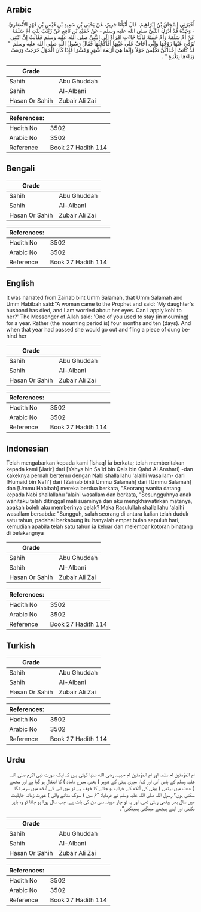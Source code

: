 ## Arabic


<div dir="rtl" lang="ar" style={{fontSize:'larger',backgroundColor:'#f8f9fa',padding:20}}>
أَخْبَرَنِي إِسْحَاقُ بْنُ إِبْرَاهِيمَ، قَالَ أَنْبَأَنَا جَرِيرٌ، عَنْ يَحْيَى بْنِ سَعِيدِ بْنِ قَيْسِ بْنِ قَهْدٍ الأَنْصَارِيِّ، - وَجَدُّهُ قَدْ أَدْرَكَ النَّبِيَّ صلى الله عليه وسلم - عَنْ حُمَيْدِ بْنِ نَافِعٍ عَنْ زَيْنَبَ بِنْتِ أُمِّ سَلَمَةَ عَنْ أُمِّ سَلَمَةَ وَأُمِّ حَبِيبَةَ قَالَتَا جَاءَتِ امْرَأَةٌ إِلَى النَّبِيِّ صلى الله عليه وسلم فَقَالَتْ إِنَّ ابْنَتِي تُوُفِّيَ عَنْهَا زَوْجُهَا وَإِنِّي أَخَافُ عَلَى عَيْنِهَا أَفَأَكْحُلُهَا فَقَالَ رَسُولُ اللَّهِ صلى الله عليه وسلم ‏ "‏ قَدْ كَانَتْ إِحْدَاكُنَّ تَجْلِسُ حَوْلاً وَإِنَّمَا هِيَ أَرْبَعَةَ أَشْهُرٍ وَعَشْرًا فَإِذَا كَانَ الْحَوْلُ خَرَجَتْ وَرَمَتْ وَرَاءَهَا بِبَعْرَةٍ ‏"‏ ‏.‏
</div>
<div style={{backgroundColor:'#f8f9fa',padding:20, marginBottom: 10}}><table> <thead> <tr> <th>Grade</th> <th></th> </tr> </thead> <tbody> <tr><td>Sahih</td><td>Abu Ghuddah</td></tr><tr><td>Sahih</td><td>Al-Albani</td></tr><tr><td>Hasan Or Sahih</td><td>Zubair Ali Zai</td></tr></tbody></table><table> <thead> <tr> <th>References:</th> <th></th> </tr> </thead> <tbody><tr><td>Hadith No</td><td>3502</td></tr><tr><td>Arabic No</td><td>3502</td></tr><tr><td>Reference</td><td>Book 27 Hadith 114</td></tr></tbody></table></div>

## Bengali


<div dir="ltr" lang="bn" style={{fontSize:'larger',backgroundColor:'#f8f9fa',padding:20}}>

</div>
<div style={{backgroundColor:'#f8f9fa',padding:20, marginBottom: 10}}><table> <thead> <tr> <th>Grade</th> <th></th> </tr> </thead> <tbody> <tr><td>Sahih</td><td>Abu Ghuddah</td></tr><tr><td>Sahih</td><td>Al-Albani</td></tr><tr><td>Hasan Or Sahih</td><td>Zubair Ali Zai</td></tr></tbody></table><table> <thead> <tr> <th>References:</th> <th></th> </tr> </thead> <tbody><tr><td>Hadith No</td><td>3502</td></tr><tr><td>Arabic No</td><td>3502</td></tr><tr><td>Reference</td><td>Book 27 Hadith 114</td></tr></tbody></table></div>

## English


<div dir="ltr" lang="en" style={{fontSize:'larger',backgroundColor:'#f8f9fa',padding:20}}>
It was narrated from Zainab bint Umm Salamah, that Umm Salamah and Umm Habibah said:"A woman came to the Prophet and said: 'My daughter's husband has died, and I am worried about her eyes. Can I apply kohl to her?' The Messenger of Allah said: 'One of you used to stay (in mourning) for a year. Rather (the mourning period is) four months and ten (days). And when that year had passed she would go out and fling a piece of dung behind her
</div>
<div style={{backgroundColor:'#f8f9fa',padding:20, marginBottom: 10}}><table> <thead> <tr> <th>Grade</th> <th></th> </tr> </thead> <tbody> <tr><td>Sahih</td><td>Abu Ghuddah</td></tr><tr><td>Sahih</td><td>Al-Albani</td></tr><tr><td>Hasan Or Sahih</td><td>Zubair Ali Zai</td></tr></tbody></table><table> <thead> <tr> <th>References:</th> <th></th> </tr> </thead> <tbody><tr><td>Hadith No</td><td>3502</td></tr><tr><td>Arabic No</td><td>3502</td></tr><tr><td>Reference</td><td>Book 27 Hadith 114</td></tr></tbody></table></div>

## Indonesian


<div dir="ltr" lang="id" style={{fontSize:'larger',backgroundColor:'#f8f9fa',padding:20}}>
Telah mengabarkan kepada kami [Ishaq] ia berkata; telah memberitakan kepada kami [Jarir] dari [Yahya bin Sa'id bin Qais bin Qahd Al Anshari] -dan kakeknya pernah bertemu dengan Nabi shallallahu 'alaihi wasallam- dari [Humaid bin Nafi'] dari [Zainab binti Ummu Salamah] dari [Ummu Salamah] dan [Ummu Habibah] mereka berdua berkata, "Seorang wanita datang kepada Nabi shallallahu 'alaihi wasallam dan berkata, "Sesungguhnya anak wanitaku telah ditinggal mati suaminya dan aku mengkhawatirkan matanya, apakah boleh aku memberinya celak? Maka Rasulullah shallallahu 'alaihi wasallam bersabda: "Sungguh, salah seorang di antara kalian telah duduk satu tahun, padahal berkabung itu hanyalah empat bulan sepuluh hari, kemudian apabila telah satu tahun ia keluar dan melempar kotoran binatang di belakangnya
</div>
<div style={{backgroundColor:'#f8f9fa',padding:20, marginBottom: 10}}><table> <thead> <tr> <th>Grade</th> <th></th> </tr> </thead> <tbody> <tr><td>Sahih</td><td>Abu Ghuddah</td></tr><tr><td>Sahih</td><td>Al-Albani</td></tr><tr><td>Hasan Or Sahih</td><td>Zubair Ali Zai</td></tr></tbody></table><table> <thead> <tr> <th>References:</th> <th></th> </tr> </thead> <tbody><tr><td>Hadith No</td><td>3502</td></tr><tr><td>Arabic No</td><td>3502</td></tr><tr><td>Reference</td><td>Book 27 Hadith 114</td></tr></tbody></table></div>

## Turkish


<div dir="ltr" lang="tr" style={{fontSize:'larger',backgroundColor:'#f8f9fa',padding:20}}>

</div>
<div style={{backgroundColor:'#f8f9fa',padding:20, marginBottom: 10}}><table> <thead> <tr> <th>Grade</th> <th></th> </tr> </thead> <tbody> <tr><td>Sahih</td><td>Abu Ghuddah</td></tr><tr><td>Sahih</td><td>Al-Albani</td></tr><tr><td>Hasan Or Sahih</td><td>Zubair Ali Zai</td></tr></tbody></table><table> <thead> <tr> <th>References:</th> <th></th> </tr> </thead> <tbody><tr><td>Hadith No</td><td>3502</td></tr><tr><td>Arabic No</td><td>3502</td></tr><tr><td>Reference</td><td>Book 27 Hadith 114</td></tr></tbody></table></div>

## Urdu


<div dir="rtl" lang="ur" style={{fontSize:'larger',backgroundColor:'#f8f9fa',padding:20}}>
ام المؤمنین ام سلمہ اور ام المؤمنین ام حبیبہ رضی الله عنہا کہتی ہیں کہ ایک عورت نبی اکرم صلی اللہ علیہ وسلم کے پاس آئی اور کہا: میری بیٹی کے شوہر ( یعنی میرے داماد ) کا انتقال ہو گیا ہے اور مجھے ( عدت میں بیٹھی ) بیٹی کی آنکھ کے خراب ہو جانے کا خوف ہے تو میں اس کی آنکھ میں سرمہ لگا سکتی ہوں؟ رسول اللہ صلی اللہ علیہ وسلم نے فرمایا: ”تم میں ( سوگ منانے والی ) عورت زمانہ جاہلیت میں سال بھر بیٹھی رہتی تھی، اور یہ تو چار مہینہ دس دن کی بات ہے، جب سال پورا ہو جاتا تو وہ باہر نکلتی اور اپنے پیچھے مینگنی پھینکتی“۔
</div>
<div style={{backgroundColor:'#f8f9fa',padding:20, marginBottom: 10}}><table> <thead> <tr> <th>Grade</th> <th></th> </tr> </thead> <tbody> <tr><td>Sahih</td><td>Abu Ghuddah</td></tr><tr><td>Sahih</td><td>Al-Albani</td></tr><tr><td>Hasan Or Sahih</td><td>Zubair Ali Zai</td></tr></tbody></table><table> <thead> <tr> <th>References:</th> <th></th> </tr> </thead> <tbody><tr><td>Hadith No</td><td>3502</td></tr><tr><td>Arabic No</td><td>3502</td></tr><tr><td>Reference</td><td>Book 27 Hadith 114</td></tr></tbody></table></div>